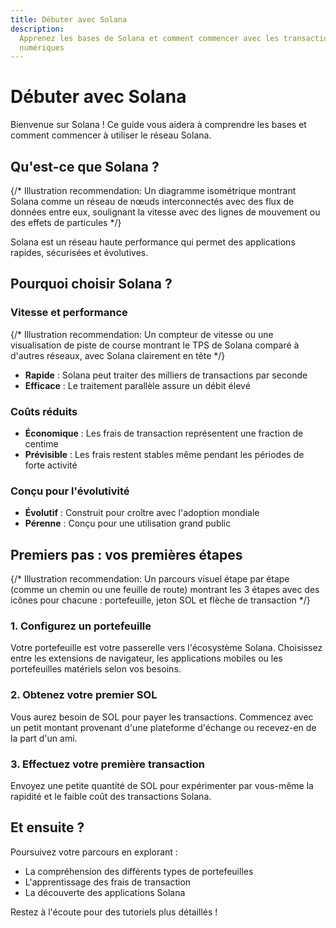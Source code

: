 ```yaml
---
title: Débuter avec Solana
description:
  Apprenez les bases de Solana et comment commencer avec les transactions
  numériques
---
```


# Débuter avec Solana

Bienvenue sur Solana ! Ce guide vous aidera à comprendre les bases et comment
commencer à utiliser le réseau Solana.

## Qu'est-ce que Solana ?

{/* Illustration recommendation: Un diagramme isométrique montrant Solana comme un réseau de nœuds interconnectés avec des flux de données entre eux, soulignant la vitesse avec des lignes de mouvement ou des effets de particules */}

Solana est un réseau haute performance qui permet des applications rapides,
sécurisées et évolutives.

## Pourquoi choisir Solana ?

### Vitesse et performance

{/* Illustration recommendation: Un compteur de vitesse ou une visualisation de piste de course montrant le TPS de Solana comparé à d'autres réseaux, avec Solana clairement en tête */}

- **Rapide** : Solana peut traiter des milliers de transactions par seconde
- **Efficace** : Le traitement parallèle assure un débit élevé

### Coûts réduits

- **Économique** : Les frais de transaction représentent une fraction de centime
- **Prévisible** : Les frais restent stables même pendant les périodes de forte
  activité

### Conçu pour l'évolutivité

- **Évolutif** : Construit pour croître avec l'adoption mondiale
- **Pérenne** : Conçu pour une utilisation grand public

## Premiers pas : vos premières étapes

{/* Illustration recommendation: Un parcours visuel étape par étape (comme un chemin ou une feuille de route) montrant les 3 étapes avec des icônes pour chacune : portefeuille, jeton SOL et flèche de transaction */}

### 1. Configurez un portefeuille

Votre portefeuille est votre passerelle vers l'écosystème Solana. Choisissez
entre les extensions de navigateur, les applications mobiles ou les
portefeuilles matériels selon vos besoins.

### 2. Obtenez votre premier SOL

Vous aurez besoin de SOL pour payer les transactions. Commencez avec un petit
montant provenant d'une plateforme d'échange ou recevez-en de la part d'un ami.

### 3. Effectuez votre première transaction

Envoyez une petite quantité de SOL pour expérimenter par vous-même la rapidité
et le faible coût des transactions Solana.

## Et ensuite ?

Poursuivez votre parcours en explorant :

- La compréhension des différents types de portefeuilles
- L'apprentissage des frais de transaction
- La découverte des applications Solana

Restez à l'écoute pour des tutoriels plus détaillés !